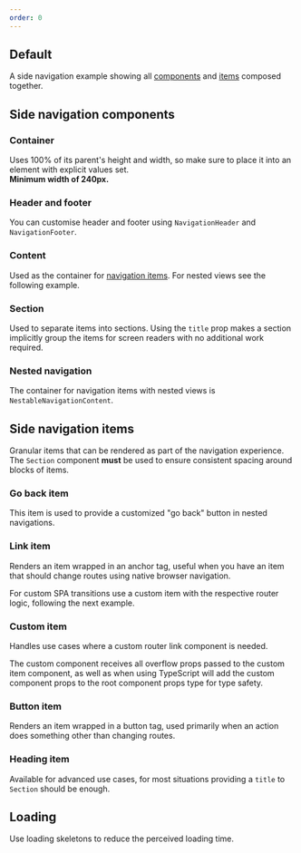 ```yaml
---
order: 0
---
```



## Default

A side navigation example showing all [components](#side-navigation-components) and [items](#side-navigation-items) composed together.

<Example Component={DefaultExample} packageName="@atlaskit/side-navigation" />

## Side navigation components

### Container

Uses 100% of its parent's height and width, so make sure to place it into an element with explicit values set.<br />
**Minimum width of 240px.**

<Example Component={ContainerExample} packageName="@atlaskit/side-navigation" />

### Header and footer

You can customise header and footer using `NavigationHeader` and `NavigationFooter`.

<Example
  Component={HeaderAndFooterExample}
  packageName="@atlaskit/side-navigation"
/>

### Content

Used as the container for [navigation items](#side-navigation-items). For nested views see the following example.

<Example Component={ContentExample} packageName="@atlaskit/side-navigation" />

### Section

Used to separate items into sections. Using the `title` prop makes a section implicitly group the items for screen readers with no additional work required.

<Example Component={SectionExample} packageName="@atlaskit/side-navigation" />

### Nested navigation

The container for navigation items with nested views is `NestableNavigationContent`.

<Example Component={NestedExample} packageName="@atlaskit/side-navigation" />

## Side navigation items

Granular items that can be rendered as part of the navigation experience.<br />
The `Section` component **must** be used to ensure consistent spacing around blocks of items.

### Go back item

This item is used to provide a customized "go back" button in nested navigations.

<Example Component={GoBackExample} packageName="@atlaskit/side-navigation" />

### Link item

Renders an item wrapped in an anchor tag, useful when you have an item that should change routes using native browser navigation.

For custom SPA transitions use a custom item with the respective router logic, following the next example.

<Example Component={LinkItemExample} packageName="@atlaskit/side-navigation" />

### Custom item

Handles use cases where a custom router link component is needed.

The custom component receives all overflow props passed to the custom item component, as well as when using TypeScript will add the custom component props to the root component props type for type safety.

<Example
  Component={CustomItemExample}
  packageName="@atlaskit/side-navigation"
/>

### Button item

Renders an item wrapped in a button tag, used primarily when an action does something other than changing routes.

<Example
  Component={ButtonItemExample}
  packageName="@atlaskit/side-navigation"
/>

### Heading item

Available for advanced use cases, for most situations providing a `title` to `Section` should be enough.

## Loading

Use loading skeletons to reduce the perceived loading time.

<Example Component={LoadingExample} packageName="@atlaskit/side-navigation" />
